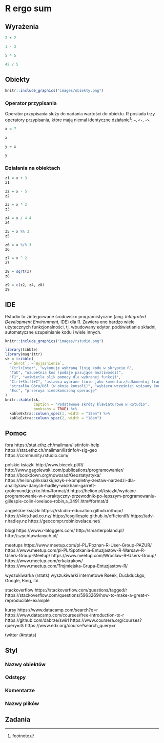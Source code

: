 # R ergo sum {#ergosum}

<!-- kod nie przyjmuje literówek -->

## Wyrażenia

<!-- - wyrażenia (e.g. 2 + 2) -->

```r
2 + 2
```

```r
1 - 3
```

```r
5 * 5
```

```r
42 / 5
```

## Obiekty

<!-- - obiekty (zmienne) -->
```r
knitr::include_graphics("images/obiekty.png")
```

### Operator przypisania

Operator przypisania służy do nadania wartości do obiektu<!--^[uproszczenie - https://adv-r.hadley.nz/names-values.html#binding-basics]-->.
R posiada trzy operatory przypisania, które mają niemal identyczne działanie^[footnote]: `=`, `<-`, `->`.

```r
x = 7
```

```r
x
```

```r
y = x
```

```r
y
```

<!-- - operator przypisania + działanie w pamięci -->

<!-- block - nazywanie obiektów -->
<!-- nie może się zaczynać numerem -->
<!-- nie może używać specjalnych symbolii ^, !, $, @, +, -, /, lub * -->

### Działania na obiektach

<!-- - działania na obiektach -->

```r
z1 = x + 3
z1
```

```r
z2 = x - 5
z2
```

```r
z3 = x * 2
z3
```

```r
z4 = x / 4.4
z4
```

```r
z5 = x %% 3
z5
```

```r
z6 = x %/% 3
z6
```

```r
z7 = x ^ 2
z7
```

```r
z8 = sqrt(x)
z8
```

```r
z9 = c(z2, z4, z8)
z9
```

<!-- integer division block -->
<!-- floating-point errors, -->
<!-- floating-point arithmetic.  -->
<!-- Floating-point arithmetic is a feature of computer programming.  -->

## IDE

Rstudio to zintegorwane środowsko programistyczne (ang. *Integrated Development Environment*, IDE) dla R.
<!-- wyjaśnienie -->
Zawiera ono bardzo wiele użytecznych funkcjonalności, tj. wbudowany edytor, podświetlanie składni, automatyczne uzupełnianie kodu i wiele innych.

```r
knitr::include_graphics("images/rstudio.png")
```

<!-- block - RStudio to nie R!! -->

```r
library(tibble)
library(magrittr)
sk = tribble(
  ~`Skrót`, ~`Wyjaśnienie`,
  "Ctrl+Enter", "wykonuje wybraną linię kodu w skrypcie R",
  "Tab", "uzupełnia kod (podaje pasujące mozliwości)",
  "F1", "wyświetla plik pomocy dla wybranej funkcji",
  "Ctrl+Shift+C", "ustawia wybrane linie jako komentarz/odkomentuj fragment kodu",
  "strzałka Góra/Dół (w oknie konsoli)", "wybiera wcześniej wpisany kod",
  "Esc", "przerwya niedokończoną operację"
)
knitr::kable(sk, 
             caption = "Podstawowe skróty klawiaturowe w RStudio",
             booktabs = TRUE) %>% 
  kableExtra::column_spec(1, width = "12em") %>% 
  kableExtra::column_spec(2, width = "18em")
```

## Pomoc

fora
https://stat.ethz.ch/mailman/listinfo/r-help
https://stat.ethz.ch/mailman/listinfo/r-sig-geo
https://community.rstudio.com/

polskie książki
http://www.biecek.pl/R/
http://www.gagolewski.com/publications/programowanier/
https://bookdown.org/nowosad/Geostatystyka/
https://helion.pl/ksiazki/jezyk-r-kompletny-zestaw-narzedzi-dla-analitykow-danych-hadley-wickham-garrett-grolemund,jezrko.htm#format/d
https://helion.pl/ksiazki/wydajne-programowanie-w-r-praktyczny-przewodnik-po-lepszym-programowaniu-gillespie-colin-lovelace-robin,a_0491.htm#format/d

angielskie książki
https://rstudio-education.github.io/hopr/
https://r4ds.had.co.nz/
https://csgillespie.github.io/efficientR/
https://adv-r.hadley.nz
https://geocompr.robinlovelace.net/

blogi
https://www.r-bloggers.com/
http://smarterpoland.pl/
http://szychtawdanych.pl/

meetups
https://www.meetup.com/pl-PL/Poznan-R-User-Group-PAZUR/
https://www.meetup.com/pl-PL/Spotkania-Entuzjastow-R-Warsaw-R-Users-Group-Meetup/
https://www.meetup.com/Wroclaw-R-Users-Group/
https://www.meetup.com/erkakrakow/
https://www.meetup.com/Trojmiejska-Grupa-Entuzjastow-R/

wyszukiwarka (rstats)
wyszukiwarki internetowe Rseek, Duckduckgo, Google, Bing, itd.

stackoverflow
https://stackoverflow.com/questions/tagged/r
https://stackoverflow.com/questions/5963269/how-to-make-a-great-r-reproducible-example

kursy
https://www.datacamp.com/search?q=r
https://www.datacamp.com/courses/free-introduction-to-r
https://github.com/dabrze/swirl
https://www.coursera.org/courses?query=r&
https://www.edx.org/course?search_query=r

twitter (#rstats)

## Styl

<!-- https://style.tidyverse.org/ -->
<!-- https://google.github.io/styleguide/Rguide.xml -->

### Nazwy obiektów

### Odstępy

<!-- kod musi oddychać -->
<!-- tab vs spaces -->

### Komentarze
<!-- komentarze -->

### Nazwy plików

## Zadania

<!-- może użycie podstawowych funkcji na wektorach i co to znaczy - length, paste, etc.? -->
